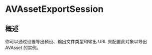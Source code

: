 # AVAssetExportSession

<ToBePolishedAfterTranslation />

<OriginalSource
  title="AVAssetExportSession"
  url="https://developer.apple.com/documentation/avfoundation/avassetexportsession"
  summary="以你使用导出预设指定的格式导出资源的对象"
/>

## 概述

你可以通过设置导出预设、输出文件类型和输出 URL 来配置此对象以导出 AVAsset 的实例。
